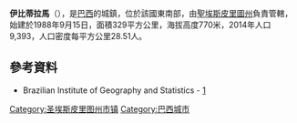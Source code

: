 {{coord|20|32|27|S|41|40|01|W|scale:30000|display=title}}

'''伊比蒂拉馬'''（{{lang-pt|Ibitirama}}），是[[巴西|巴西]]的城鎮，位於該國東南部，由[[聖埃斯皮里圖州|聖埃斯皮里圖州]]負責管轄，始建於1988年9月15日，面積329平方公里，海拔高度770米，2014年人口9,393，人口密度每平方公里28.51人。

==參考資料==
* Brazilian Institute of Geography and Statistics - [https://web.archive.org/web/20080611095922/http://www.ibge.gov.br/cidadesat/default.php]

{{Brazil-geo-stub}}
{{聖埃斯皮里圖州市鎮}}
[[Category:圣埃斯皮里图州市镇|Category:圣埃斯皮里图州市镇]]
[[Category:巴西城市|Category:巴西城市]]